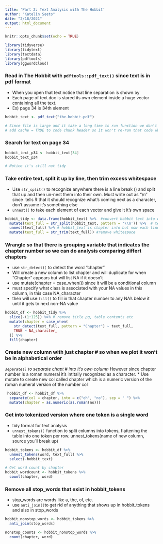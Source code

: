 ```yaml
---
title: 'Part 2: Text Analysis with The Hobbit'
author: "Katelin Seeto"
date: "2/18/2021"
output: html_document
---
```


```r
knitr::opts_chunk$set(echo = TRUE)

library(tidyverse)
library(tidytext)
library(textdata)
library(pdftools)
library(ggwordcloud)
```

### Read in The Hobbit with `pdftools::pdf_text()` since text is in pdf format
* When you open that text notice that line separation is shown by \n
* Each page of text doc is stored its own element inside a huge vector containing all the text. 
* Ex) page 34 is 34th element
```r

hobbit_text <- pdf_text("the-hobbit.pdf")

# Since file is large and it take a long time to run function we don't want this too run every time we knit
# add cache = TRUE to code chunk header so it won't re-run that code when you're knitting unless a change has been made to the code 
```

### Search for text on page 34 
```r
hobbit_text_p34 <- hobbit_text[34]
hobbit_text_p34

# Notice it's still not tidy

```

### Take entire text, split it up by line, then trim excess whitespace 
* Use `str_split()` to recognize anywhere there is a line break (\n) and split that up and then un-nest them into their own. Must write out as "\\n" since \ tells R that it should recognize what's coming next as a character, don't assume it's something else
* `unnest()` to take each element of each vector and give it it's own space 
```r
hobbit_tidy <- data.frame(hobbit_text) %>%  #convert hobbit text into df, each row is now a page
  mutate(text_full = str_split(hobbit_text, pattern = '\\n')) %>%  # text_full contains a series of strings which is each line but is still only part of same element
  unnest(text_full) %>% # hobbit_text is chapter info but now each line of text, has it's own line in df in the text_full col
  mutate(text_full = str_trim(text_full)) #remove whitespace

```

### Wrangle so that there is grouping variable that indicates the chapter number so we can do analysis comparing differt chapters 
* use `str_detect()` to detect the word "chapter"
* Will create a new column to list chapter and will duplicate for when "Chapter" appears but will list NA if it doesn't 
* use mutate(chapter = case_when()) since it will be a conditional column
* must specify what class is associated with your NA values in this column, in this case NA_character
* then will use `fill()` to fill in that chapter number to any NA's below it until it gets to next non-NA value
```r
hobbit_df <- hobbit_tidy %>% 
  slice(-(1:125)) %>% # remove title pg, table contents etc
  mutate(chapter = case_when(
    str_detect(text_full, pattern = "Chapter") ~ text_full, 
    TRUE ~ NA_character_
  )) %>% 
  fill(chapter)
```

### Create new column with just chapter # so when we plot it won't be in alphabetical order 
*`separate()` to separate chapt # into it's own column
* However since chapter number is a roman numeral it's intitally recognized as a character. 
* Use mutate to create new col called chapter which is a numeric version of the roman numeral version of the number col

```r
 hobbit_df <- hobbit_df %>% 
  separate(col = chapter, into = c("ch", "no"), sep = " ") %>% 
  mutate(chapter = as.numeric(as.roman(no)))
```

### Get into tokenized version where one token is a single word
* tidy format for text analysis
* `unnest_tokens()` function to split columns into tokens, flattening the table into one token per row. unnest_tokens(name of new column, source you'll break up)

```r
hobbit_tokens <- hobbit_df %>% 
  unnest_tokens(word, text_full) %>% 
  select(-hobbit_text)

# Get word count by chapter
hobbit_wordcount <- hobbit_tokens %>% 
  count(chapter, word) 
```

### Remove all stop_words that exist in hobbit_tokens
* stop_words are words like a, the, of, etc. 
* use `anti_join()`to get rid of anything that shows up in hobbit_tokens and also in stop_words

```r
hobbit_nonstop_words <- hobbit_tokens %>% 
  anti_join(stop_words)

nonstop_counts <- hobbit_nonstop_words %>% 
  count(chapter, word)
```





